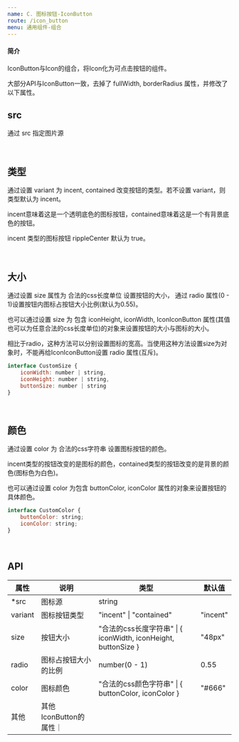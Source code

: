 ---
name: C. 图标按钮-IconButton
route: /icon_button
menu: 通用组件-组合
---

#### 简介

IconButton与Icon的组合，将Icon化为可点击按钮的组件。

大部分API与IconButton一致，去掉了 fullWidth, borderRadius 属性，并修改了以下属性。


## src

通过 src 指定图片源

<Playground>
    <IconIconButton src="https://custom-ui.oss-accelerate.aliyuncs.com/Assets/delete.svg" />
</Playground>


<br/>


## 类型

通过设置 variant 为 incent, contained 改变按钮的类型。若不设置 variant，则类型默认为 incent。

incent意味着这是一个透明底色的图标按钮，contained意味着这是一个有背景底色的按钮。

incent 类型的图标按钮 rippleCenter 默认为 true。

<Playground>
    <IconIconButton
        src="https://custom-ui.oss-accelerate.aliyuncs.com/Assets/delete.svg"
        variant="incent"
    />
    <IconIconButton
        src="https://custom-ui.oss-accelerate.aliyuncs.com/Assets/delete.svg"
        variant="contained"
    />
</Playground>


<br/>


## 大小

通过设置 size 属性为 合法的css长度单位 设置按钮的大小， 通过 radio 属性(0 - 1)设置按钮内图标占按钮大小比例(默认为0.55)。

也可以通过设置 size 为 包含 iconHeight, iconWidth, IconIconButton 属性(其值也可以为任意合法的css长度单位)的对象来设置按钮的大小与图标的大小。

相比于radio，这种方法可以分别设置图标的宽高。当使用这种方法设置size为对象时，不能再给IconIconButton设置 radio 属性(互斥)。

```javascript
interface CustomSize {
    iconWidth: number | string,
    iconHeight: number | string,
    buttonSize: number | string
}
```

<Playground>
    <IconIconButton
        src="https://custom-ui.oss-accelerate.aliyuncs.com/Assets/delete.svg"
        size={36}
    />
    <IconIconButton
        src="https://custom-ui.oss-accelerate.aliyuncs.com/Assets/delete.svg"
        size={60}
        ratio={0.4}
    />
    <IconIconButton
        src="https://custom-ui.oss-accelerate.aliyuncs.com/Assets/delete.svg"
        size={{ iconWidth: 33, iconHeight: 33, buttonSize: 56 }}
    />
</Playground>


<br/>


## 颜色

通过设置 color 为 合法的css字符串 设置图标按钮的颜色。

incent类型的按钮改变的是图标的颜色，contained类型的按钮改变的是背景的颜色(图标色为白色)。

也可以通过设置 color 为包含 buttonColor, iconColor 属性的对象来设置按钮的具体颜色。


```javascript
interface CustomColor {
    buttonColor: string;
    iconColor: string;
}
```

<Playground>
    <IconIconButton
        src="https://custom-ui.oss-accelerate.aliyuncs.com/Assets/delete.svg"
        color="red"
    />
    <IconIconButton
        src="https://custom-ui.oss-accelerate.aliyuncs.com/Assets/delete.svg"
        color={{ buttonColor: 'yellow', iconColor: 'pink' }}
    />
    <IconIconButton
        src="https://custom-ui.oss-accelerate.aliyuncs.com/Assets/delete.svg"
        variant="contained"
        color="red"
    />
    <IconIconButton
        src="https://custom-ui.oss-accelerate.aliyuncs.com/Assets/delete.svg"
        variant="contained"
        color={{ buttonColor: 'yellow', iconColor: 'pink' }}
    />
</Playground>


<br/>


## API

| 属性 | 说明     | 类型                                         | 默认值 |
| ---- | -------- | -------------------------------------------- | ------ |
| *src | 图标源 | string |
| variant | 图标按钮类型 | 	"incent" \| "contained" | "incent" |
| size | 按钮大小 | "合法的css长度字符串" \| { iconWidth, iconHeight, buttonSize }| "48px" |
| radio | 图标占按钮大小的比例 | number(0 - 1) | 0.55 |
| color | 图标颜色 | "合法的css颜色字符串" \| { buttonColor, iconColor } | "#666" |
| 其他 | 其他IconButton的属性｜